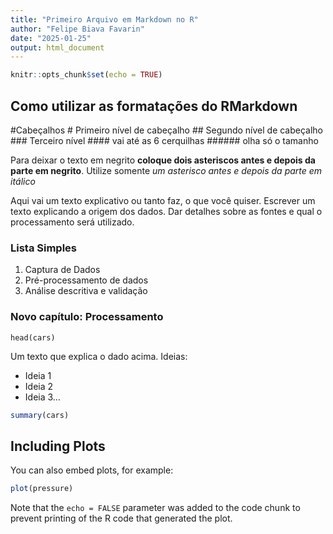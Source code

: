 ---
title: "Primeiro Arquivo em Markdown no R"
author: "Felipe Biava Favarin"
date: "2025-01-25"
output: html_document
---

```{r setup, include=FALSE}
knitr::opts_chunk$set(echo = TRUE)
```

## Como utilizar as formatações do RMarkdown

#Cabeçalhos 
# Primeiro nível de cabeçalho
## Segundo nível de cabeçalho
### Terceiro nível
#### vai até as 6 cerquilhas
###### olha só o tamanho

Para deixar o texto em negrito **coloque dois asteriscos antes e depois da parte em negrito**.
Utilize somente *um asterisco antes e depois da parte em itálico*



Aqui vai um texto explicativo ou tanto faz, o que você quiser.
 Escrever um texto explicando a origem dos dados. Dar detalhes sobre as fontes e qual o processamento será utilizado.

### Lista Simples
1. Captura de Dados
2. Pré-processamento de dados
3. Análise descritiva e validação


### Novo capítulo: Processamento

```{Bloco de código}
head(cars)
```

Um texto que explica o dado acima. Ideias:

* Ideia 1
* Ideia 2
* Ideia 3...


```{r cars}
summary(cars)
```

## Including Plots

You can also embed plots, for example:

```{r pressure, echo=FALSE}
plot(pressure)
```

Note that the `echo = FALSE` parameter was added to the code chunk to prevent printing of the R code that generated the plot.
